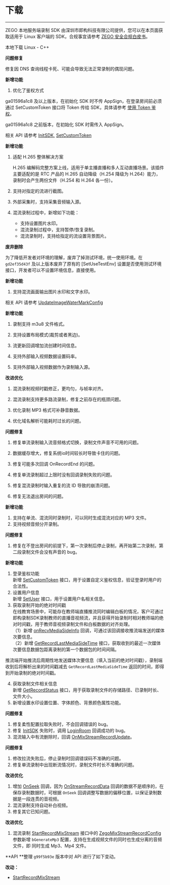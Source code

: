 # 下载

---

ZEGO 本地服务端录制 SDK 由深圳市即构科技有限公司提供，您可以在本页面获取适用于 Linux 客户端的 SDK，合规事宜请参考 [ZEGO 安全合规白皮书](https://doc-zh.zego.im#16142)。

<Card title="本地服务端录制 SDK" href="https://storage.zego.im/downloads/ZegoLiveRoom-ServerRecording-Linux.zip" target="_blank">
本地下载 Linux - C++ 
</Card>

<Accordion title="2022-12-07 Version：g52a08f9ad6">

**问题修复**

修复因 DNS 查询线程卡死、可能会导致无法正常录制的偶现问题。

</Accordion>



<Accordion title="2022-03-23 Version：ga01596a1c8">

**新增功能**

1. 优化了鉴权方式

ga01596a1c8 及以上版本，在初始化 SDK 时不传 AppSign，在登录房间前必须通过 SetCustomToken 接口将 Token 传给 SDK，具体请参考 [使用 Token 鉴权](https://doc-zh.zego.im#14430)。

ga01596a1c8 之前版本，在初始化 SDK 时需传入 AppSign。

相关 API 请参考 [InitSDK](https://doc-zh.zego.im/API/ServerRecord/namespace_z_e_g_o_1_1_l_i_v_e_r_o_o_m.html#af8fcc2e5a69e83075637631d68fcf4ea), [SetCustomToken](https://doc-zh.zego.im/API/ServerRecord/namespace_z_e_g_o_1_1_l_i_v_e_r_o_o_m.html#a68bdea0d66d62c8bf4d671284707b3ae) 

</Accordion>


<Accordion title="2021-12-02 Version：gd2ef35d43f">

**新增功能**

1. 适配 H.265 整体解决方案
    
    H.265 编解码完整方案上线，适用于单主播直播和多人互动直播场景。该插件主要适配的是 RTC 产品的 H.265 自动降级（H.254 降级为 H.264）能力，录制时会产生两份文件（H.254 和 H.264 各一份）。

2. 支持对指定的流进行截图。
3. 外部采集时，支持采集音频输入源。
4. 混流录制过程中，新增如下功能：

    - 支持设置图片水印。
    - 混流录制过程中，支持暂停/恢复录制。
    - 混流录制时，支持给指定的流设置背景图片。

**废弃删除**

为了降低开发者对环境的理解，废弃了掉测试环境，统一使用环境。在 `gd2ef35d43f` 及以上版本废弃了原有的 [SetUseTestEnv] 设置是否使用测试环境接口，开发者可以不设置环境信息，直接使用。

</Accordion>


<Accordion title="2021-03-05 Version：g22ad96a1f9">

**新增功能**

1. 支持混流画面输出图片水印和文字水印。

相关 API 请参考 [UpdateImageWaterMarkConfig](https://doc-zh.zego.im/API/ServerRecord/namespace_z_e_g_o_1_1_l_i_v_e_r_o_o_m.html#aa7978cd09c9542c3e52b45077d4198c4)

</Accordion>



<Accordion title="2020-12-09 Version：g5dbbce505a">

**新增功能**

1. 录制支持 m3u8 文件格式。

2. 支持设置布局模式(裁剪或者黑边)。

3. 流更新回调增加流创建时间信息。

4. 支持外部输入视频数据设置码率。

5. 支持外部输入视频数据作为录制输入源。

**改进优化**

1. 混流录制视频时戳修正，更均匀，与帧率对齐。

2. 混流录制支持更多路流录制，修复之前存在的瓶颈问题。

3. 优化录制 MP3 格式可补静音数据。

4. 优化域名解析可能耗时过长的问题。

**问题修复**

1. 修复单流录制输入流音频格式切换，录制文件声音不可用的问题。

2. 数据缓存增大，修复系统io时间较长时导致卡住的问题。

3. 修复可能多次回调 OnRecordEnd 的问题。

4. 修复单流录制超过上限时没有回调录制失败的问题。

5. 修复混流录制时输入重复的流 ID 导致的崩溃问题。

6. 修复无法退出房间的问题。

</Accordion>



<Accordion title="2020-08-10 Version：g3896eefc2">

**新增功能**

1. 支持在单流、混流同时录制时，可以同时生成混流对应的 MP3 文件。
2. 支持视频音频分开录制。

</Accordion>

<Accordion title="2020-06-05 Version：g64ae32b1f">

**问题修复**
1. 修复在不登出房间的前提下，第一次录制后停止录制，再开始第二次录制，第二段录制文件会没有声音的 bug。
</Accordion>

<Accordion title="2020-04-30 Version：g709410abf">
 
**新增功能**

1. 登录鉴权功能  
新增 [SetCustomToken](https://doc-zh.zego.im/API/ServerRecord/namespace_z_e_g_o_1_1_l_i_v_e_r_o_o_m.html#a68bdea0d66d62c8bf4d671284707b3ae) 接口，用于设置自定义鉴权信息，验证登录时用户的合法性。 
2. 设置用户信息  
新增 [SetUser](https://doc-zh.zego.im/API/ServerRecord/namespace_z_e_g_o_1_1_l_i_v_e_r_o_o_m.html#a7ac98e20f63c4fae7266214be860a089) 接口，用于设置用户名相关信息。  
3. 获取录制开始的绝对时间戳  
在线教育场景中，可能存在教师端直播推流同时编辑白板的情况，客户可通过即构录制SDK录制教师的直播音视频流，并且获得开始录制时相对教师端的绝对时间戳，用于教师音视频录制文件和白板数据的对齐处理。   
（1）新增 [onRecvMediaSideInfo](https://doc-zh.zego.im/API/ServerRecord/class_z_e_g_o_1_1_l_i_v_e_r_o_o_m_1_1_i_media_side_callback.html#a1ebd6831721ce03e71db1c52a904e008) 回调，可通过该回调接收推流端发送的媒体次要信息。  
（2）新增 [GetRecordLastMediaSideTime](https://doc-zh.zego.im/API/ServerRecord/namespace_z_e_g_o_1_1_l_i_v_e_r_o_o_m.html#af11acf7b7af97126a6cbe2fca2e7cca9) 接口，获取收到的最近一次媒体次要信息数据包距离录制的第一个数据包的时间间隔。  

  推流端开始推流后周期性地发送媒体次要信息（填入当前的绝对时间戳），录制端收到后将解析出来的时间戳减去 `GetRecordLastMediaSideTime` 返回的时间，即得到开始录制的绝对时间戳。 

4. 获取录制文件相关信息  
新增 [GetRecordStatus](https://doc-zh.zego.im/API/ServerRecord/namespace_z_e_g_o_1_1_l_i_v_e_r_o_o_m.html#a1c2d983f3d3cef1ef0b54288e9e2eac3) 接口，用于获取录制文件的存储路径、已录制时长、文件大小。  
5. 新增设置水印设置位置、字体颜色、背景颜色属性功能。

**问题修复**

1. 修复柔性配置拉取失败时，不会回调错误的 bug。
2. 修复 [InitSDK](https://doc-zh.zego.im/API/ServerRecord/namespace_z_e_g_o_1_1_l_i_v_e_r_o_o_m.html#a0b05e2d88f37fe107e55c6f01809674b) 失败时，调用 [LoginRoom](https://doc-zh.zego.im/API/ServerRecord/namespace_z_e_g_o_1_1_l_i_v_e_r_o_o_m.html#ac13869a794f456b739a5c9240e8f752c) 回调成功的 bug。
3. 混流输入中有流删除时，回调 [OnMixStreamRecordUpdate](https://doc-zh.zego.im/API/ServerRecord/class_z_e_g_o_1_1_l_i_v_e_r_o_o_m_1_1_i_callback.html#ad5838ef43c3ec75de7f556c085fba7f3)。
</Accordion>

<Accordion title="2019-12-18 Version：g133f0c096">
 
**问题修复**

1. 修改拉流失败后，停止录制时回调错误码不准确的问题。
2. 修复单流录制中出现断流情况时，录制文件时长不准确的问题。
</Accordion>

<Accordion title="2019-10-29 Version：gf7c3cd37b">

**改进优化**

1. 增加 [OnSeek](https://doc-zh.zego.im/API/ServerRecord/class_z_e_g_o_1_1_l_i_v_e_r_o_o_m_1_1_i_callback.html#abbc5b7d8bbba7521a633f50138a4e3e0) 回调，因为 [OnStreamRecordData](https://doc-zh.zego.im/API/ServerRecord/class_z_e_g_o_1_1_l_i_v_e_r_o_o_m_1_1_i_callback.html#aca52e7bbe249d107a9794587f54b3c02) 回调的数据不是顺序的，在保存录制数据时，可根据 `OnSeek` 回调调整写数据的偏移位置，以保证录制数据是一段连贯的音视频。
2. 混流录制支持自动补白视频。
3. 修复其它已知问题。
</Accordion>

<Accordion title="2019-06-11 Version：g99f5b93e">

**改进优化**

1. 混流录制 [StartRecordMixStream](https://doc-zh.zego.im/API/ServerRecord/namespace_z_e_g_o_1_1_l_i_v_e_r_o_o_m.html#a6a117184a597fe9cb7b6bdce03604b39) 接口中的 [ZegoMixStreamRecordConfig](https://doc-zh.zego.im/API/ServerRecord/struct_z_e_g_o_1_1_l_i_v_e_r_o_o_m_1_1_zego_mix_stream_record_config.html) 参数新增 `bGenerateMp3` 配置，支持在生成视频文件的同时也生成分离的音频文件，即 同时生成 Mp3、Mp4 文件。 

**API **整理
`g99f5b93e` 版本中对 API 进行了如下变动。

**改动：**
- [StartRecordMixStream](https://doc-zh.zego.im/API/ServerRecord/namespace_z_e_g_o_1_1_l_i_v_e_r_o_o_m.html#a6a117184a597fe9cb7b6bdce03604b39) 

</Accordion>
